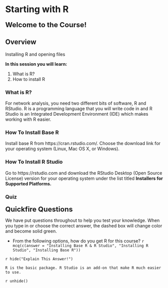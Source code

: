 # Starting with R

<span style="font-size: 22px; font-weight: bold; color: var(--purple);">Welcome to the Course!</span>

## Overview

Installing R and opening files

**In this session you will learn\:**

1. What is R?
2. How to install R


### What is R?

For network analysis, you need two different bits of software, R and RStudio. R is a programming language that you will write code in and R Studio is an Integrated Development Environment (IDE) which makes working with R easier.

### How To Install Base R

Install base R from https://cran.rstudio.com/. Choose the download link for your operating system (Linux, Mac OS X, or Windows).

### How To Install R Studio

Go to https://rstudio.com and download the RStudio Desktop (Open Source License) version for your operating system under the list titled **Installers for Supported Platforms.**


### Quiz

<span style="font-size: 22px; font-weight: bold; color: var(--blue);">Quickfire Questions</span>

We have put questions throughout to help you test your knowledge. When you type in or choose the correct answer, the dashed box will change color and become solid green.

- From the following options, how do you get R for this course? `r mcq(c(answer = "Installing Base R & R Studio", "Installing R Studio", "Installing Base R"))`  

`r hide("Explain This Answer!")`
```block
R is the basic package. R Studio is an add-on that make R much easier to use.
```
`r unhide()`  


